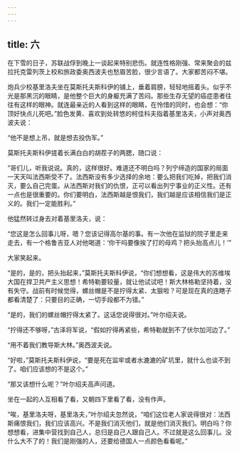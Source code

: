 ```yaml
---
---
---
```

title: 六
---



在下雪的日子，苏联战俘到晚上一谈起来特别悲伤。就连性格刚强、常来聚会的兹拉托克雷列茨上校和旅政委奥西波夫也愁眉苦脸，很少言语了。大家都苦闷不堪。

炮兵少校基里洛夫坐在莫斯托夫斯科伊的铺上，垂着肩膀，轻轻地摇着头。似乎不光是那黑沉的眼睛，是他整个巨大的身躯充满了苦闷。那些生存无望的癌症患者往往有这样的眼神。就连最亲近的人看到这样的眼睛，在怜惜的同时，也会想：“你顶好快点儿死吧。”脸色发黄、喜欢到处转悠的柯佳科夫指着基里洛夫，小声对奥西波夫说：

“他不是想上吊，就是想去投伪军。”

莫斯托夫斯科伊搓着长满白白的胡茬子的两腮，随口说：

“哥们儿，听我说说。真的，这样很好。难道还不明白吗？列宁缔造的国家的局面一天天叫法西斯受不了。法西斯没有多少选择的余地：要么把我们吃掉，把我们消灭，要么自己完蛋。从法西斯对我们的仇恨，正可以看出列宁事业的正义性。还有一点也是很重要的。你们要明白，法西斯越是恨我们，我们越是应该相信我们是正义的。我们一定能胜利。”

他猛然转过身去对着基里洛夫，说：

“您这是怎么回事儿呀，嗯？您该记得高尔基的事。有一次他在监狱的院子里走来走去，有一个格鲁吉亚人对他喝道：‘你干吗要像挨了打的母鸡？把头抬高点儿！’”

大家笑起来。

“是的，是的，把头抬起来，”莫斯托夫斯科伊说，“你们想想看，这是伟大的苏维埃大国在捍卫共产主义思想！希特勒要较量，就让他试试吧！斯大林格勒坚持着，没有失守。战前有时候觉得，螺丝帽是不是拧得太紧、太狠啦？可是现在真的连瞎子都看清楚了：只要目的正确，一切手段都不为错。”

“是的，我们的螺丝帽拧得太紧了。这话您说得很对。”叶尔绍夫说。

“拧得还不够呀，”古泽将军说，“假如拧得再紧些，希特勒就到不了伏尔加河边了。”

“用不着我们教导斯大林。”奥西波夫说。

“好啦，”莫斯托夫斯科伊说，“要是死在监牢或者水漉漉的矿坑里，就什么也谈不到了。咱们应该想的不是这个。”

“那又该想什么呢？”叶尔绍夫高声问道。

坐在一起的人互相看了看，又朝四下里看了看，没有作声。

“唉，基里洛夫呀，基里洛夫，”叶尔绍夫忽然说，“咱们这位老人家说得很对：法西斯痛恨我们，我们应该高兴。不是我们消灭他们，就是他们消灭我们。明白吗？你想想看，进集中营找到自己人，总归是自己人跟自己人。不过就是这么回事儿。没什么大不了的！我们是刚强的人，还要给德国人一点颜色看看呢。”